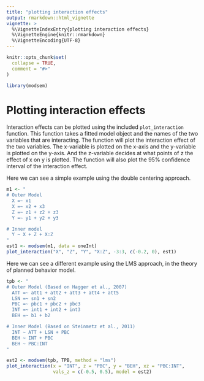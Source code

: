 ```yaml
---
title: "plotting interaction effects"
output: rmarkdown::html_vignette
vignette: >
  %\VignetteIndexEntry{plotting interaction effects}
  %\VignetteEngine{knitr::rmarkdown}
  %\VignetteEncoding{UTF-8}
---
```


```r
knitr::opts_chunk$set(
  collapse = TRUE,
  comment = "#>"
)
```

```r
library(modsem)
```

# Plotting interaction effects 
Interaction effects can be plotted using the included `plot_interaction` function.
This function takes a fitted model object and the names of the two variables 
that are interacting. 
The function will plot the interaction effect of the two variables. 
The x-variable is plotted on the x-axis and the y-variable is plotted on the y-axis. 
And the z-variable decides at what points of z the effect of x on y is plotted.
The function will also plot the 95% confidence interval of the interaction effect.


Here we can see a simple example using the double centering approach. 
```r
m1 <- "
# Outer Model
  X =~ x1
  X =~ x2 + x3
  Z =~ z1 + z2 + z3
  Y =~ y1 + y2 + y3

# Inner model
  Y ~ X + Z + X:Z
"
est1 <- modsem(m1, data = oneInt)
plot_interaction("X", "Z", "Y", "X:Z", -3:3, c(-0.2, 0), est1)

```
Here we can see a different example using the LMS approach, in the 
theory of planned behavior model.

```r
tpb <- "
# Outer Model (Based on Hagger et al., 2007)
  ATT =~ att1 + att2 + att3 + att4 + att5
  LSN =~ sn1 + sn2
  PBC =~ pbc1 + pbc2 + pbc3
  INT =~ int1 + int2 + int3
  BEH =~ b1 + b2

# Inner Model (Based on Steinmetz et al., 2011)
  INT ~ ATT + LSN + PBC
  BEH ~ INT + PBC
  BEH ~ PBC:INT
"

est2 <- modsem(tpb, TPB, method = "lms")
plot_interaction(x = "INT", z = "PBC", y = "BEH", xz = "PBC:INT", 
                 vals_z = c(-0.5, 0.5), model = est2)
```
